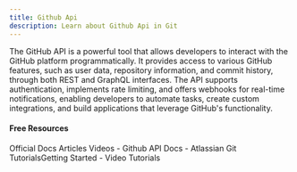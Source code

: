 ```yaml
---
title: Github Api
description: Learn about Github Api in Git
---
```

The GitHub API is a powerful tool that allows developers to interact with the GitHub platform programmatically. It provides access to various GitHub features, such as user data, repository information, and commit history, through both REST and GraphQL interfaces. The API supports authentication, implements rate limiting, and offers webhooks for real-time notifications, enabling developers to automate tasks, create custom integrations, and build applications that leverage GitHub's functionality.

#### Free Resources

<Tabs defaultValue="official">
<TabsList>
<TabsTrigger value="official">Official Docs</TabsTrigger>
<TabsTrigger value="article">Articles</TabsTrigger>
<TabsTrigger value="video">Videos</TabsTrigger>
</TabsList>

<TabsContent value="official">
<Note type="note" title="official">
- <Link href="https://docs.github.com/en/rest?apiVersion=2022-11-28">Github API Docs</Link>
</Note>
</TabsContent>
<TabsContent value="article">
<Note type="note" title="article">
- <Link href="https://docs.github.com/en/rest/using-the-rest-api/getting-started-with-the-rest-api?apiVersion=2022-11-28">Atlassian Git Tutorials</Link>Getting Started</Link>
</Note>
</TabsContent>
<TabsContent value="video">
<Note type="note" title="video">
- <Link href="https://www.youtube.com/results?search_query=git+github-api+tutorial">Video Tutorials</Link>
</Note>
</TabsContent>
</Tabs>

<Outlet path="5-github/basics/github-api" />
